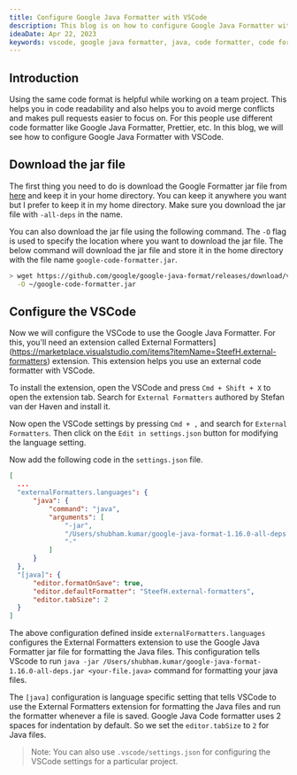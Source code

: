 ```yaml
---
title: Configure Google Java Formatter with VSCode
description: This blog is on how to configure Google Java Formatter with VSCode
ideaDate: Apr 22, 2023
keywords: vscode, google java formatter, java, code formatter, code formatting
---
```


## Introduction 

Using the same code format is helpful while working on a team project. 
This helps you in code readability and also helps you to avoid merge conflicts and makes pull requests easier to focus on.
For this people use different code formatter like Google Java Formatter, Prettier, etc. 
In this blog, we will see how to configure Google Java Formatter with VSCode.

## Download the jar file

The first thing you need to do is download the Google Formatter jar file from [here](https://github.com/google/google-java-format/releases) and keep it in your home directory. 
You can keep it anywhere you want but I prefer to keep it in my home directory.
Make sure you download the jar file with `-all-deps` in the name.

You can also download the jar file using the following command. 
The `-O` flag is used to specify the location where you want to download the jar file.
The below command will download the jar file and store it in the home directory with the file name `google-code-formatter.jar`.

```bash
> wget https://github.com/google/google-java-format/releases/download/v1.16.0/google-java-format-1.16.0.jar \
  -O ~/google-code-formatter.jar
```

## Configure the VSCode

Now we will configure the VSCode to use the Google Java Formatter.
For this, you'll need an extension called External Formatters](https://marketplace.visualstudio.com/items?itemName=SteefH.external-formatters) extension.
This extension helps you use an external code formatter with VSCode.

To install the extension, open the VSCode and press `Cmd + Shift + X` to open the extension tab.
Search for `External Formatters` authored by Stefan van der Haven and install it.

Now open the VSCode settings by pressing `Cmd + ,` and search for `External Formatters`.
Then click on the `Edit in settings.json` button for modifying the language setting.

<BlogImage src={ImgSettings} alt="" />

Now add the following code in the `settings.json` file.

```json
[
  ...
  "externalFormatters.languages": {
      "java": {
          "command": "java",
          "arguments": [
              "-jar",
              "/Users/shubham.kumar/google-java-format-1.16.0-all-deps.jar",
              "-"
          ]
      }
  },
  "[java]": {
      "editor.formatOnSave": true,
      "editor.defaultFormatter": "SteefH.external-formatters",
      "editor.tabSize": 2
  }
]  
```

The above configuration defined inside `externalFormatters.languages` configures the External Formatters extension to use the Google Java Formatter jar file for formatting the Java files.
This configuration tells VScode to run `java -jar /Users/shubham.kumar/google-java-format-1.16.0-all-deps.jar <your-file.java>` command for formatting your java files.

The `[java]` configuration is language specific setting that tells VSCode to use the External Formatters extension for formatting the Java files and run the formatter whenever a file is saved.
Google Java Code formatter uses 2 spaces for indentation by default.
So we set the `editor.tabSize` to `2` for Java files. 

> Note: You can also use `.vscode/settings.json` for configuring the VSCode settings for a particular project.
